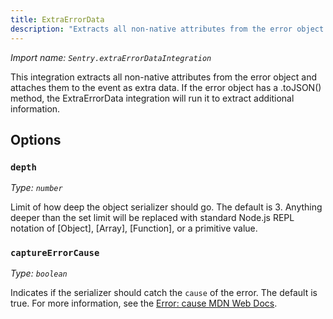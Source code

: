 ```yaml
---
title: ExtraErrorData
description: "Extracts all non-native attributes from the error object and attaches them to the event as extra data."
---
```


_Import name: `Sentry.extraErrorDataIntegration`_

This integration extracts all non-native attributes from the error object and attaches them to the event as extra data. If the error object has a .toJSON() method, the ExtraErrorData integration will run it to extract additional information.

<PlatformContent includePath="configuration/extra-error-data" />

## Options

### `depth`

_Type: `number`_

Limit of how deep the object serializer should go. The default is 3. Anything deeper than the set limit will
be replaced with standard Node.js REPL notation of [Object], [Array], [Function], or
a primitive value.

### `captureErrorCause`

_Type: `boolean`_

Indicates if the serializer should catch the `cause` of the error. The default is true. For more information, see the [Error: cause MDN Web Docs](https://developer.mozilla.org/en-US/docs/Web/JavaScript/Reference/Global_Objects/Error/cause).
